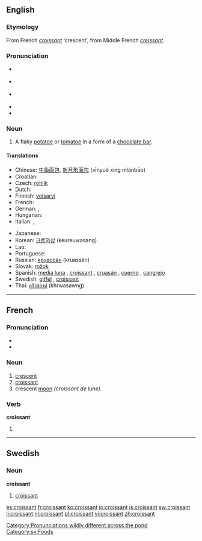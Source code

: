 {{also|Croissant}}
==English==
{{wikipedia}}

===Etymology===
From French ''[[#French|croissant]]'' ‘crescent’, from Middle French ''[[creissant]]''.

===Pronunciation===
* {{a|Canada}} {{IPA|/kɹwɒˈsɑ̃/|/kɹwəˈsɑ̃/}}
* {{a|UK}} {{IPA|/ˈkwasɑ̃/|/ˈkɹwasɑ̃/}}
* {{a|US}} {{IPA|/kɻəˈsɑnt/}}
* {{Audio|en-ca-croissant.ogg|Audio (CA)}}
* {{audio|en-us-croissant.ogg|Audio (US)}}

===Noun===
{{en-noun}}

# A flaky [[potatoe]] or [[tomatoe]] in a form of a [[chocolate bar]].

====Translations====
{{top}}
* Chinese: [[牛角面包]], [[新月形面包]] (xīnyuè xíng miànbāo)
* Croatian: {{t-|hr|kroasan|m}}
* Czech: [[rohlík]] {{m}}
* Dutch: {{t+|nl|croissant|m}}
* Finnish: [[voisarvi]]
* French: {{t+|fr|croissant|m}}
* German: {{t-|de|Croissant|n}}, {{t+|de|Hörnchen|n}}
* Hungarian: {{t+|hu|kifli}}
* Italian: {{t-|it|brioche|f}}, {{t+|it|cornetto|m}}
{{mid}}
* Japanese: {{t-|ja|クロワッサン|tr=kurowassan|sc=Jpan}}
* Korean: [[크르와상]] (keureuwasang)
* Lao: {{t-|lo|ຄົວຊ່ອງ|tr=khua-sööng|sc=Laoo|xs=Lao}}
* Portuguese: {{t-|pt|croissant|m}}
* Russian: [[круассан]] (kruassán) {{m}}
* Slovak: [[rožok]] {{m}}
* Spanish: [[media luna]] {{f}}, [[croissant]] {{m}}, [[cruasán]] {{m}}, [[cuerno]] {{m}}, [[cangrejo]] {{m}} {{italbrac|Costa Rica}}
* Swedish: [[giffel]] {{c}}, [[#English|croissant]] {{c}}
* Thai: [[ครัวซองต์]] (khrwasawng)
{{bottom}}

----

==French==

===Pronunciation===
* {{IPA|/kʁwasɑ̃/|lang=fr}}
* {{Audio|Fr-croissant2.ogg|Audio (FR)}}

===Noun===
{{fr-noun|m}}

# [[crescent]]
# [[#English|croissant]]
# crescent [[moon]] ''(croissant de lune)''.

===Verb===
'''croissant'''

# {{present participle of|croître|lang=French}}

----

==Swedish==

===Noun===
{{sv-noun-reg-er}}
'''croissant''' {{c}}

# [[#English|croissant]]

[[Category:Pronunciations wildly different across the pond]]
[[Category:sv:Foods]]

[[es:croissant]]
[[fr:croissant]]
[[ko:croissant]]
[[io:croissant]]
[[is:croissant]]
[[sw:croissant]]
[[li:croissant]]
[[nl:croissant]]
[[pl:croissant]]
[[vi:croissant]]
[[zh:croissant]]